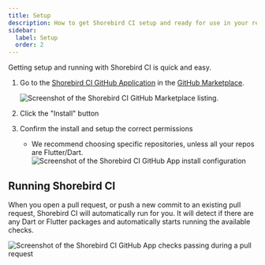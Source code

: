 ```yaml
---
title: Setup
description: How to get Shorebird CI setup and ready for use in your repository.
sidebar:
  label: Setup
  order: 2
---
```



Getting setup and running with Shorebird CI is quick and easy.

1. Go to the
   [Shorebird CI GitHub Application](https://github.com/apps/shorebird-ci) in
   the [GitHub Marketplace](https://github.com/marketplace).

   <Image
     src={ciGitHubMarketplace}
     alt="Screenshot of the Shorebird CI GitHub Marketplace listing."
   />

2. Click the "Install" button

3. Confirm the install and setup the correct permissions
   - We recommend choosing specific repositories, unless all your repos are
     Flutter/Dart.
     <Image
       src={ciGitHubInstall}
       alt="Screenshot of the Shorebird CI GitHub App install configuration"
     />

## Running Shorebird CI

When you open a pull request, or push a new commit to an existing pull request,
Shorebird CI will automatically run for you. It will detect if there are any
Dart or Flutter packages and automatically starts running the available checks.

<Image
  src={ciChecksPassing}
  alt="Screenshot of the Shorebird CI GitHub App checks passing during a pull request"
/>
